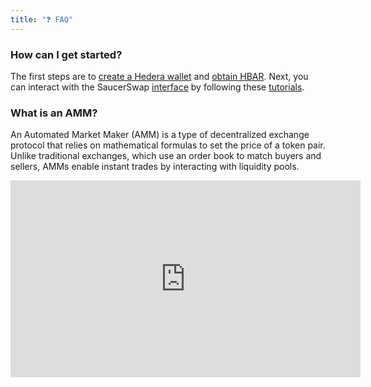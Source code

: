 ```yaml
---
title: "❓ FAQ"
---
```


### How can I get started?

The first steps are to [create a Hedera wallet](/get-started/hedera-guide/create-hedera-wallet) and [obtain HBAR](/get-started/hedera-guide/get-hbar). Next, you can interact with the SaucerSwap [interface](https://www.saucerswap.finance/) by following these [tutorials](/get-started/saucerswap-tutorials).

### What is an AMM?

An Automated Market Maker (AMM) is a type of decentralized exchange protocol that relies on mathematical formulas to set the price of a token pair. Unlike traditional exchanges, which use an order book to match buyers and sellers, AMMs enable instant trades by interacting with liquidity pools.

<iframe width="560" height="315" src="https://www.youtube.com/embed/1PbZMudPP5E" title="YouTube video player" frameBorder="0" allow="accelerometer; autoPlay; clipboard-write; encrypted-media; gyroscope; picture-in-picture" allowFullScreen />


### What is yield farming?

In SaucerSwap V1, yield farming involves staking liquidity tokens in the Masterchef smart contract. Rewards are distributed pro-rata in the form of SAUCE and HBAR tokens, based on the amount of liquidity you've provided. For more information, see [Yield Farm](/protocol/saucerswap-v1#yield-farm).

### What is LARI?

In SaucerSwap V2, the Liquidity-Aligned Reward Initiative, or LARI, is a system that streamlines token incentives for efficient liquidity provision. Rewards are automatically distributed every two weeks and can be configured in various tokens and amounts, offering flexibility for different campaigns. No need to stake liquidity; rewards are earned directly. For more information, see [LARI](/protocol/saucerswap-v2#liquidity-aligned-reward-initiative-lari).

### How does SaucerSwap V2 differ from SaucerSwap V1?

SaucerSwap V2 introduces concentrated liquidity, allowing liquidity providers to allocate their capital within specific price ranges, thereby optimizing capital efficiency. Additionally, V2 offers multiple fee tiers, giving liquidity providers more flexibility to manage risk and return, a feature not present in V1. Finally, V2 replaces yield farming with the far more efficient LARI.

### What is concentrated liquidity?

Concentrated liquidity, a feature of SaucerSwap V2, allows liquidity providers (LPs) to specify custom price ranges where their capital will be used to faciliate trades.

#### How It Works

1. **Custom Price Ranges**: LPs can set specific price ranges within which their liquidity is active. For example, if you're an LP for an USDC/HBAR pair, you could specify that your liquidity is only active when the price is within 0.09 and 0.11.

2. **Capital Efficiency**: Because liquidity is focused within certain price ranges, less capital is needed to achieve the same or better trading outcomes, such as reduced slippage. This leads to higher capital efficiency.

3. **Variable Fees**: V2 has a tiered fee structures, allowing LPs to earn different fees based on the risk associated with their chosen price ranges.

4. **Composite Curve**: All individual liquidity positions across different price ranges are aggregated to form a composite bonding curve, against which users trade.

#### Benefits

* **Higher Yields**: LPs can potentially earn more fees per unit of capital invested, especially if they accurately predict the asset's trading range.

* **Flexibility**: LPs have the freedom to adjust their price ranges based on market conditions, thereby optimizing their yield.

Concentrated liquidity thus offers LPs the potential for higher real yields through increased capital efficiency, while also providing users with better trading conditions like lower slippage.

<Frame caption="SaucerSwap V2 is based on Uniswap V3 smart contracts">
  <iframe width="560" height="315" src="https://www.youtube.com/embed/ClWR1570UQw" title="YouTube video player" frameBorder="0" allow="accelerometer; autoPlay; clipboard-write; encrypted-media; gyroscope; picture-in-picture" allowFullScreen />
</Frame>

### What sets SaucerSwap apart from Uniswap?

SaucerSwap is unique in its integration with the Hedera Token Service (HTS), providing rapid throughput and a low-cost, U.S. dollar-denominated fee structure. Hedera's architecture ensures fair transaction ordering on SaucerSwap, which nullifies the possibility of MEV attacks seen in Ethereum-based protocols like Uniswap. Other unique features include LARI, a yield-bearing HBAR wrapper, and single-sided staking. For a detailed overview, see [Unique Advantages](/#unique-advantages).

### What is Impermanent Loss?

Impermanent loss (IL) occurs when providing liquidity in an AMM-based decentralized exchange and the price ratio of the trading pair diverges from the initial ratio. This results in a temporary loss of value for the liquidity provider, which may become permanent if the price ratio doesn't revert to its original state.

<iframe width="560" height="315" src="https://www.youtube.com/embed/_m6Mowq3Ptk" title="YouTube video player" frameBorder="0" allow="accelerometer; autoPlay; clipboard-write; encrypted-media; gyroscope; picture-in-picture" allowFullScreen />


### What is Slippage?

Slippage refers to the difference between the expected price of a trade and the price at which the trade is executed. It occurs in both centralized and decentralized exchanges, often due to market volatility, large trade sizes, or low liquidity.

### How are liquidity providers compensated?

Liquidity providers are compensated primarily through trading fees generated from swaps that occur in the liquidity pool they contribute to. In addition, SaucerSwap V1 and V2 offer additional incentives through the Yield Farm and LARI, where LPs earn tokens as rewards for providing liquidity.

### What is the breakdown of fees?

In both SaucerSwap V1 and V2, traders are charged a swap fee. For V1, it is a fixed 0.30%, while V2 offers variable rates of 0.05%, 0.15%, 0.30%, or 1.00%. Out of the collected fee, 5/6 goes to liquidity providers, and the remaining 1/6 is allocated to the protocol. This protocol share is used for SAUCE token buybacks, which are then distributed between the Infinity Pool and the DAO.

### Why did my yield farm rewards decrease?

Your estimated earnings are calculated based on the current APR. The amount you actually harvest will be accurate; the discrepancy is merely a front-end issue arising from the cost associated with reading contract balances.

### Is SaucerSwap audited?

Yes, SaucerSwap has undergone numerous audits from Hacken and Omniscia. See [Audits](/developerx/audits).

### Who developed the SaucerSwap protocol?

[SaucerSwap Labs](/contributors/saucerswap-labs) is responsible for developing the SaucerSwap open-source protocol, along with maintaining a web interface.

### Did SaucerSwap receive a grant?

Yes, SaucerSwap received a 20 million HBAR grant from the [HBAR Foundation](https://www.hbarfoundation.org/).

### How does the token listing process work?

The SaucerSwap interface is permissionless but secure, with safeguards like a tiered listing system to protect users and ensure market clarity. In this system, tokens are categorized into one of three classes: default, extended, or untracked. For details, see [Token Listing](/contact/partnership-inquiries#token-listing).

### Where do single-sided staking rewards come from?

Single-sided staking rewards on SaucerSwap come from three key sources: a sixth of swap fees from both V1 and V2 liquidity pools, 30% of the Masterchef contract's devcut allocation, and proof-of-stake rewards from the WHBAR contract. For more information, see [Single-Sided Staking](/protocol/single-sided-staking).

### How can I stake my SAUCE tokens?

To stake your SAUCE tokens, navigate to the Infinity Pool on the SaucerSwap [interface](https://www.saucerswap.finance/stake). Upon staking, you will receive xSAUCE, which serves as the liquid staking token in the SaucerSwap ecosystem. Your staking rewards manifest as an increase in the relative value of xSAUCE to SAUCE. To realize these rewards, simply unstake your tokens from the Infinity Pool. For a guided tutorial, see [Single-Sided Staking](/get-started/saucerswap-tutorials/single-sided-staking#how-to-stake-sauce-instructional-video).

### Does Hedera have a blockchain explorer like Etherscan?

Hedera offers explorers like [HashScan](https://hashscan.io/mainnet/dashboard) and [Explore](https://explore.lworks.io/) that serve similar functions to Etherscan on the Ethereum network.

### Why is my transaction failing?

Your transaction could be failing due to a couple of typical issues: `insufficient_payer_balance` or `contract_execution_reverted`. The former issue can be addressed by making sure you have sufficient [HBAR](/get-started/hedera-guide/get-hbar) to cover the network fees. The latter can often be resolved by adjusting your slippage tolerance in the settings modal of the interface.

If you encounter a different error message or cannot resolve the issue, consider opening a support ticket on the [public Discord server](https://discord.com/invite/saucerswap) for further assistance.

### Why can I not see my tokens in MetaMask?

If you are unable to see your tokens in MetaMask, it is likely because you need to import the token using its EVM address. You can find this address either within the SaucerSwap interface or on HashScan. Once imported, your tokens should be visible in your MetaMask wallet.

<Frame caption="Screenshot taken from https://hashscan.io/mainnet/token/0.0.731861">
  <img src="/images/get-started/files%2Fv0%2Fb%2Fgitbook-x-prod.appspot.com%2Fo%2Fspaces%252F5hXF6kx1TaOoCMAhLCv3%252Fuploads%252F2ehq7hSOBqXmEJb79LEV%252FScreenshot%25202023-10-21%2520at%25202.27.45%25E2%2580%25AFAM.png" />

  [https://hashscan.io/mainnet/token/0.0.731861](https://hashscan.io/mainnet/token/0.0.731861)
</Frame>

### Why am I unable to create a V2 pool?

In SaucerSwap V2, pool creation is initially permissioned to minimize liquidity fragmentation and to curate a focused experience. The governance of adding new pools is overseen by the [SaucerSwap DAO](/governance/overview).

### What is a token association?

In the context of Hedera, token association refers to the process of linking a specific HTS token to an existing account. This is a necessary step before the account can send, receive, or hold that particular token.

### How do I claim my liquidity provider fees in V1?

To claim your fees in V1, simply remove your liquidity from the pool. The accrued fees are reflected in the value of your LP tokens, so you will automatically receive your share of the fees when you redeem these tokens.

### How was the SAUCE token initially distributed?

14% of the max supply (140 million SAUCE) was distributed to community members holding Planck Epoch Collectible (PEC) NFTs based on the type and number of NFTs in their account. No private sales or ICOs were conducted.

### Can I place a limit order?

In V2, LPs have the ability to trade one asset for another by depositing liquidity into a price range entirely above or below the current spot price, emulating a fee-earning limit order that executes along a smooth curve. A more conventional implementation of limit orders is on the [roadmap](/roadmap).

### Where can I obtain HBAR?

You can obtain HBAR by swapping for it on the SaucerSwap protocol, purchasing it from centralized exchanges, using fiat-to-crypto gateways, or through the SaucerSwap Discord faucet. For more details, see [Obtain HBAR](/get-started/hedera-guide/get-hbar).

### Where can I obtain SAUCE?

SAUCE may be available to users wishing to participate in governance, liquidity provision, or staking. Known exchanges that have listed SAUCE can be found on [CoinMarketCap](https://coinmarketcap.com/currencies/saucerswap/#Markets).

### What is a token allowance?

As of Hedera mainnet version [0.39.0](https://docs.hedera.com/hedera/networks/release-notes/services), SaucerSwap requires your approval to execute a transaction on your behalf. For more details, see [Hedera Network Security Update & SaucerSwap](https://medium.com/@SaucerSwap/hedera-network-security-update-saucerswap-8d2609b43e20) and [SaucerSwap Labs | DEX Tutorials | Allowances](https://www.youtube.com/watch?v=ahxkvKHni04).

### What is the difference between USDC and USDC\[hts]?

[USDC](https://www.circle.com/en/usdc-multichain/hedera) is a fiat-backed stablecoin, pegged to the U.S. dollar, and issued natively on the Hedera network as an HTS token. On the other hand, USDC\[hts] originates on the Ethereum blockchain, where it is also issued by [Circle](https://www.circle.com/en/), and is then bridged to the Hedera network via [Hashport](/get-started/hedera-guide/bridge-to-hedera). The \[hts] subscript signifies that this asset has been bridged.

### Does SaucerSwap support tokens with custom fees?

SaucerSwap V2 does not support tokens with custom fees. SaucerSwap V1 supports tokens with fractional fees but not those with fixed fees. In fractional fee tokens, the fee is deducted from the transaction amount, such as during a swap. However, for fixed fee tokens, this fee is applied separately. A workaround for fixed fees in SaucerSwap V1 is to set a fractional fee at 0% and use a fallback. For detailed guidance on implementing custom fees in the Hedera Token Service (HTS), refer to the [Hedera Docs](https://docs.hedera.com/hedera/sdks-and-apis/hedera-api/token-service/customfees).